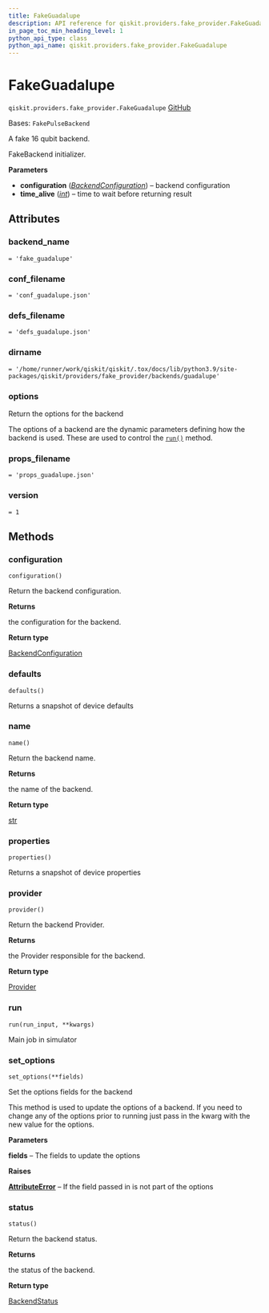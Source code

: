 ```yaml
---
title: FakeGuadalupe
description: API reference for qiskit.providers.fake_provider.FakeGuadalupe
in_page_toc_min_heading_level: 1
python_api_type: class
python_api_name: qiskit.providers.fake_provider.FakeGuadalupe
---
```


# FakeGuadalupe

<span id="qiskit.providers.fake_provider.FakeGuadalupe" />

`qiskit.providers.fake_provider.FakeGuadalupe` [GitHub](https://github.com/qiskit/qiskit/tree/stable/0.25/qiskit/providers/fake_provider/backends/guadalupe/fake_guadalupe.py "view source code")

Bases: `FakePulseBackend`

A fake 16 qubit backend.

FakeBackend initializer.

**Parameters**

*   **configuration** ([*BackendConfiguration*](qiskit.providers.models.BackendConfiguration "qiskit.providers.models.BackendConfiguration")) – backend configuration
*   **time\_alive** ([*int*](https://docs.python.org/3/library/functions.html#int "(in Python v3.12)")) – time to wait before returning result

## Attributes

<span id="qiskit.providers.fake_provider.FakeGuadalupe.backend_name" />

### backend\_name

`= 'fake_guadalupe'`

<span id="qiskit.providers.fake_provider.FakeGuadalupe.conf_filename" />

### conf\_filename

`= 'conf_guadalupe.json'`

<span id="qiskit.providers.fake_provider.FakeGuadalupe.defs_filename" />

### defs\_filename

`= 'defs_guadalupe.json'`

<span id="qiskit.providers.fake_provider.FakeGuadalupe.dirname" />

### dirname

`= '/home/runner/work/qiskit/qiskit/.tox/docs/lib/python3.9/site-packages/qiskit/providers/fake_provider/backends/guadalupe'`

<span id="qiskit.providers.fake_provider.FakeGuadalupe.options" />

### options

Return the options for the backend

The options of a backend are the dynamic parameters defining how the backend is used. These are used to control the [`run()`](#qiskit.providers.fake_provider.FakeGuadalupe.run "qiskit.providers.fake_provider.FakeGuadalupe.run") method.

<span id="qiskit.providers.fake_provider.FakeGuadalupe.props_filename" />

### props\_filename

`= 'props_guadalupe.json'`

<span id="qiskit.providers.fake_provider.FakeGuadalupe.version" />

### version

`= 1`

## Methods

### configuration

<span id="qiskit.providers.fake_provider.FakeGuadalupe.configuration" />

`configuration()`

Return the backend configuration.

**Returns**

the configuration for the backend.

**Return type**

[BackendConfiguration](qiskit.providers.models.BackendConfiguration "qiskit.providers.models.BackendConfiguration")

### defaults

<span id="qiskit.providers.fake_provider.FakeGuadalupe.defaults" />

`defaults()`

Returns a snapshot of device defaults

### name

<span id="qiskit.providers.fake_provider.FakeGuadalupe.name" />

`name()`

Return the backend name.

**Returns**

the name of the backend.

**Return type**

[str](https://docs.python.org/3/library/stdtypes.html#str "(in Python v3.12)")

### properties

<span id="qiskit.providers.fake_provider.FakeGuadalupe.properties" />

`properties()`

Returns a snapshot of device properties

### provider

<span id="qiskit.providers.fake_provider.FakeGuadalupe.provider" />

`provider()`

Return the backend Provider.

**Returns**

the Provider responsible for the backend.

**Return type**

[Provider](qiskit.providers.Provider "qiskit.providers.Provider")

### run

<span id="qiskit.providers.fake_provider.FakeGuadalupe.run" />

`run(run_input, **kwargs)`

Main job in simulator

### set\_options

<span id="qiskit.providers.fake_provider.FakeGuadalupe.set_options" />

`set_options(**fields)`

Set the options fields for the backend

This method is used to update the options of a backend. If you need to change any of the options prior to running just pass in the kwarg with the new value for the options.

**Parameters**

**fields** – The fields to update the options

**Raises**

[**AttributeError**](https://docs.python.org/3/library/exceptions.html#AttributeError "(in Python v3.12)") – If the field passed in is not part of the options

### status

<span id="qiskit.providers.fake_provider.FakeGuadalupe.status" />

`status()`

Return the backend status.

**Returns**

the status of the backend.

**Return type**

[BackendStatus](qiskit.providers.models.BackendStatus "qiskit.providers.models.BackendStatus")

